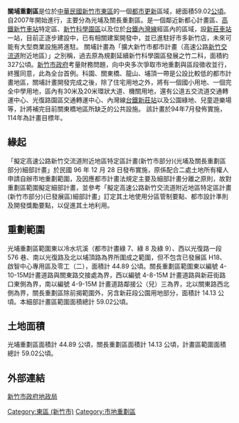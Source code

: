 {{Merge|關埔計畫區案|date=2015-03-07}}
{{copyedit|time=2014-01-04T17:40:18+00:00}}
{{no footnotes|time=2014-01-04T17:40:18+00:00}}
{{TW future infrastructure}}
'''關埔重劃區'''是位於[[中華民國|中華民國]][[新竹市|新竹市]][[東區_(新竹市)|東區]]的一個[[都市更新|都市更新]]區域，總面積59.02[[公頃|公頃]]。自2007年開始進行，主要分為光埔及關長重劃區。是一個鄰近新都心計畫區、[[高鐵新竹車站|高鐵新竹車站]]特定區、[[新竹科學園區|新竹科學園區]]以及位於[[內灣線|台鐵內灣線]]經區內的區域，設[[新莊車站_(新竹市)|新莊車站]]一站，目前正逐步建設中，已有相關建案開發中，並已進駐好市多新竹店，未來可能有大型商業設施將進駐。 關埔計畫為「擴大新竹市都市計畫（高速公路[[新竹交流道|新竹交流道]]附近地區）」之別稱，過去原為規劃延續新竹科學園區發展之竹二科，面積約327公頃。[[新竹市政府|新竹市政府]]考量財務問題，向中央多次爭取市地重劃與區段徵收並行，終獲同意，此為全台首例。科園、關東橋、龍山、埔頂一帶是公設比較低的都市計畫地區，關埔計畫開發完成之後，除了住宅用地之外，將有一個國小用地、一個完全中學用地，區內有30米及20米環狀大道、機關用地，還有公道五交流道交通轉運中心、光復路園區交通轉運中心、內灣線[[新莊車站_(新竹市)|台鐵新莊站]]以及公園綠地、兒童遊樂場等，計將補完目前關東橋地區所缺乏的公共設施。 該計畫於94年7月發佈實施，114年為計畫目標年。

== 緣起 ==
「擬定高速公路新竹交流道附近地區特定區計畫(新竹市部分)(光埔及關長重劃區部分)細部計畫」於民國 96 年 12 月 28 日發布實施，原係配合二處土地所有權人申請自辦市地重劃範圍，及因應都市計畫法規定主要及細部計畫分離之原則，故對重劃區範圍擬定細部計畫，並參考「擬定高速公路新竹交流道附近地區特定區計畫(新竹市部分)(已發展區)細部計畫」訂定其土地使用分區管制要點、都市設計準則及開發獎勵要點，以促進其土地利用。 
== 重劃範圍 ==
光埔重劃區範圍東以冷水坑溪（都市計畫綠 7、綠 8 及綠 9）、西以光復路一段 576 巷、南以光復路及北以埔頂路為界所圍成之範圍，但不包含已發展區 H18、啟智中心專用區及零工（二），面積計 44.89 公頃。關長重劃區範圍東以編號 4-10-15M計畫道路與關東路交接處為界，西以編號 4-8-15M 計畫道路與新莊街路口東側為界，南以編號 4-9-15M 計畫道路鄰接公（兒）三為界，北以關東路西北側為界，關長重劃區除前揭範圍外，另含新莊段公園用地部分，面積計 14.13 公頃。本細部計畫區範圍面積總計 59.02公頃。

== 土地面積 ==
光埔重劃區面積計 44.89 公頃，關長重劃區面積計 14.13 公頃，計畫區範圍面積總計 59.02公頃。 

== 外部連結 ==
[http://land.hccg.gov.tw/ 新竹市政府地政局]

[[Category:東區_(新竹市)|Category:東區 (新竹市)]]
[[Category:市地重劃區|Category:市地重劃區]]